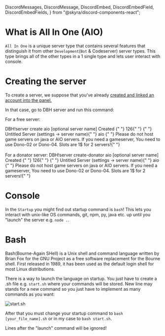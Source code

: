   DiscordMessages,
  DiscordMessage,
  DiscordEmbed,
  DiscordEmbedField,
  DiscordEmbedFields,
} from "@skyra/discord-components-react";

# What is All In One (AIO)

`All In One` is a unique server type that contains several features that distinguish it from other `Development`(`Bot` & Codeserver) server types. This type brings all of the other types in a 1 single type and lets user interact with console.

# Creating the server

To create a server, we suppose that you've already [created and linked an account into the panel.](/getting-started)

In that case, go to DBH server and run this command:

For a free server:

<DiscordMessages>
  <DiscordMessage 
    author="Jonfirexbox"
    avatar="https://avatars.githubusercontent.com/u/66625200?v=4"
    roleColor="#00cfff"
    roleName="Client"
  >
    DBH!server create aio [optional server name]
  </DiscordMessage>
  <DiscordMessage
    author="DanBot Hosting"
    avatar="https://images-ext-1.discordapp.net/external/9j2_RacvCl8mly7hALccyH0PsM-tbJYm8twQKGf_3jY/https/cdn.discordapp.com/avatars/640161047671603205/718aa5783508125a02e3b244a1bf096e.png"
    roleColor="#0329d3"
    bot={true}
    verified={false}
  >
    <DiscordEmbed slot="embeds" color="#00FF00">
      <DiscordEmbedFields slot="fields">
        <DiscordEmbedField fieldTitle="Status"> Created </DiscordEmbedField>
        <DiscordEmbedField fieldTitle="Created for user ID">
          {" "}
          126{" "}
        </DiscordEmbedField>
        <DiscordEmbedField fieldTitle="Server name">
          {" "}
          Untitled Server (settings -> server name){" "}
        </DiscordEmbedField>
        <DiscordEmbedField fieldTitle="Type"> aio </DiscordEmbedField>
        <DiscordEmbedField fieldTitle="WARNING">
          {" "}
          Please do not host game servers on java or AIO servers. If you need a
          gameserver, You need to use Dono-02 or Dono-04. Slots are 1$ for 2
          servers!{" "}
        </DiscordEmbedField>
      </DiscordEmbedFields>
    </DiscordEmbed>
  </DiscordMessage>
</DiscordMessages>
<br></br>
For a donator server:
<DiscordMessages>
  <DiscordMessage
    author="Jonfirexbox"
    avatar="https://avatars.githubusercontent.com/u/66625200?v=4"
    roleName="Donator"
    roleColor="#ff00a0"
    roleIcon="https://images-ext-1.discordapp.net/external/jcxosamsnMQwF-XU7dDsYt5Mz_ti0BRJc5pzpGSDPQ0/https/cdn.discordapp.com/role-icons/898041754564046869/576cbb697c65c8fffe1df17961401d8b.png?format=webp&quality=lossless"
  >
    DBH!server create-donator aio [optional server name]
  </DiscordMessage>
  <DiscordMessage
    author="DanBot Hosting"
    avatar="https://images-ext-1.discordapp.net/external/9j2_RacvCl8mly7hALccyH0PsM-tbJYm8twQKGf_3jY/https/cdn.discordapp.com/avatars/640161047671603205/718aa5783508125a02e3b244a1bf096e.png"
    roleColor="#0329d3"
    bot={true}
    verified={false}
  >
    <DiscordEmbed slot="embeds" color="#00FF00">
      <DiscordEmbedFields slot="fields">
        <DiscordEmbedField fieldTitle="Status"> Created </DiscordEmbedField>
        <DiscordEmbedField fieldTitle="Created for user ID">
          {" "}
          126{" "}
        </DiscordEmbedField>
        <DiscordEmbedField fieldTitle="Server name">
          {" "}
          Untitled Server (settings -> server name){" "}
        </DiscordEmbedField>
        <DiscordEmbedField fieldTitle="Type"> aio </DiscordEmbedField>
        <DiscordEmbedField fieldTitle="WARNING">
          {" "}
          Please do not host game servers on java or AIO servers. If you need a
          gameserver, You need to use Dono-02 or Dono-04. Slots are 1$ for 2
          servers!{" "}
        </DiscordEmbedField>
      </DiscordEmbedFields>
    </DiscordEmbed>
  </DiscordMessage>
</DiscordMessages>

# Console

In the `Startup` you might find out startup command is `bash`! This lets you interact with unix-like OS commands, git, npm, py, java etc. up until you "launch" the server e.g. `node .`.

# Bash

Bash(Bourne-Again SHell) is a Unix shell and command language written by Brian Fox for the GNU Project as a free software replacement for the Bourne shell. First released in 1989, it has been used as the default login shell for most Linux distributions.

<Redirect
  href="https://en.wikipedia.org/wiki/Bash_(Unix_shell)"
  label="Source: Wikipedia"
/>

There is a way to launch the language on startup. You just have to create a .sh file e.g. `start.sh` where your commands will be stored. New line may stands for a new command so you just have to implement as many commands as you want:

![start.sh](/content/aio/start.sh.png)

After that you must change your startup command to `bash [your_file_name].sh` or in my case to `bash start.sh`.

<Tip>Lines after the "launch" command will be ignored!</Tip>

<Redirect
  href="https://www.youtube.com/watch?v=I4EWvMFj37g"
  label="Youtube: Bash in 100 Seconds"
/>
